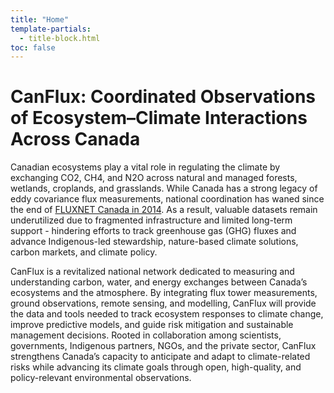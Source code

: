```yaml
---
title: "Home"
template-partials:
  - title-block.html
toc: false
---
```


# CanFlux: Coordinated Observations of Ecosystem–Climate Interactions Across Canada

Canadian ecosystems play a vital role in regulating the climate by exchanging CO2, CH4, and N2O across natural and managed forests, wetlands, croplands, and grasslands. While Canada has a strong legacy of eddy covariance flux measurements, national coordination has waned since the end of <a href="https://www.earthdata.nasa.gov/data/catalog/ornl-cloud-fluxnet-canada-1335-1" target="_blank">FLUXNET Canada in 2014<a>. As a result, valuable datasets remain underutilized due to fragmented infrastructure and limited long-term support - hindering efforts to track greenhouse gas (GHG) fluxes and advance Indigenous-led stewardship, nature-based climate solutions, carbon markets, and climate policy. 

CanFlux is a revitalized national network dedicated to measuring and understanding carbon, water, and energy exchanges between Canada’s ecosystems and the atmosphere. By integrating flux tower measurements, ground observations, remote sensing, and modelling, CanFlux will provide the data and tools needed to track ecosystem responses to climate change, improve predictive models, and guide risk mitigation and sustainable management decisions. Rooted in collaboration among scientists, governments, Indigenous partners, NGOs, and the private sector, CanFlux strengthens Canada’s capacity to anticipate and adapt to climate-related risks while advancing its climate goals through open, high-quality, and policy-relevant environmental observations. 

